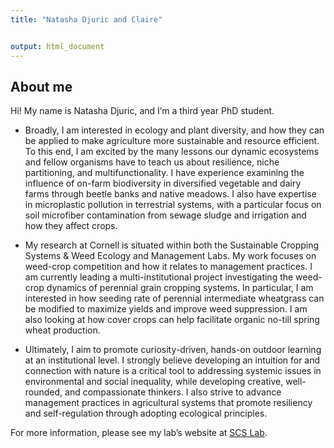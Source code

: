```yaml
---
title: "Natasha Djuric and Claire"


output: html_document
---
```


## About me

Hi! My name is Natasha Djuric, and I'm a third year PhD student.

* Broadly, I am interested in ecology and plant diversity, and how they can be applied to make agriculture more sustainable and resource efficient. To this end, I am excited by the many lessons our dynamic ecosystems and fellow organisms have to teach us about resilience, niche partitioning, and multifunctionality. I have experience examining the influence of on-farm biodiversity in diversified vegetable and dairy farms through beetle banks and native meadows. I also have expertise in microplastic pollution in terrestrial systems, with a particular focus on soil microfiber contamination from sewage sludge and irrigation and how they affect crops.

* My research at Cornell is situated within both the Sustainable Cropping Systems & Weed Ecology and Management Labs. My work focuses on weed-crop competition and how it relates to management practices. I am currently leading a multi-institutional project investigating the weed-crop dynamics of perennial grain cropping systems. In particular, I am interested in how seeding rate of perennial intermediate wheatgrass can be modified to maximize yields and improve weed suppression. I am also looking at how cover crops can help facilitate organic no-till spring wheat production. 

* Ultimately, I aim to promote curiosity-driven, hands-on outdoor learning at an institutional level. I strongly believe developing an intuition for and connection with nature is a critical tool to addressing systemic issues in environmental and social inequality, while developing creative, well-rounded, and compassionate thinkers. I also strive to advance management practices in agricultural systems that promote resiliency and self-regulation through adopting ecological principles.

For more information, please see my lab's website at [SCS Lab](https://blogs.cornell.edu/scslab/natasha-djuric/).